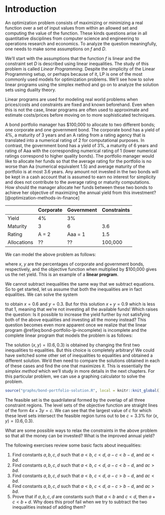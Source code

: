 # Introduction

An optimization problem consists of maximizing or minimizing a real function over a set of input values from within an allowed set and computing the value of the function. 
\begin{align*}
\mbox{optimize: } & f(x_1, \dots, x_n) \\
\mbox{subject to: } & (x_1, \dots, x_n) \in D.
\end{align*}
These kinds questions arise in all quantitative disciplines from computer science and engineering to operations research and economics.
To analyze the question meaningfully, one needs to make some assumptions on $f$ and $D$. 

We'll start with the assumptions that the function $f$ is linear and the constraint set $D$ is described using linear inequalities. The study of this problem is called *Linear Programming*. Despite the simplicity of the Linear Programming setup, or perhaps because of it, LP is one of the most commonly used models for optimization problems. We'll see how to solve linear programs using the simplex method and go on to analyze the solution sets using duality theory. 

Linear programs are used for modeling real world problems when prices/costs and constraints are fixed and known beforehand.
Even when this is not the case, linear programs are often used to approximate and estimate costs/prices before moving on to more sophisticated techniques.


::: {.example #bond-portfolio}

A bond portfolio manager has $100,000 to allocate to two different bonds; one corporate and one government bond. 
The corporate bond has a yield of 4%, a maturity of 3 years and an A rating from a rating agency that is translated into a numerical rating of 2 for computational purposes. 
In contrast, the government bond has a yield of 3%, a maturity of 6 years and rating of Aaa with the corresponding numerical rating of 1 (lower numerical ratings correspond to higher quality bonds). The portfolio manager would like to allocate her funds so that the average rating for the portfolio is no worse than Aa (numerical equivalent 1.5) and average maturity of the portfolio is at most 3.6 years. 
Any amount not invested in the two bonds will be kept in a cash account that is assumed to earn no interest for simplicity and does not contribute to the average rating or maturity computations. 
How should the manager allocate her funds between these two bonds to achieve her objective of maximizing the annual yield from this investment? [@optimization-methods-in-finance]

| | Corporate | Government | Constraints | 
| - | - | - | - | 
| Yield | 4\% | 3\% | |
| Maturity | 3 | 6 | 3.6 |
| Rating | A = 2 | Aaa = 1 | 1.5 |
| Allocations | ?? | ?? | 100,000 |

:::

We can model the above problem as follows:

\begin{equation}
  \begin{array}{rrrrrr}
  \mbox{maximize:} & 4x & + & 3y \\
  \mbox{subject to:}
    & 3x & + & 6y & \le & 3.6 \\
    & 2x & + & y & \le & 1.5 
    % & x & + & y & \le & 1 \\
    % & x & , & y & \ge & 0,
  \end{array}
  (\#eq:bond-portfolio-lp-incomplete)
\end{equation}

where $x$, $y$ are the percentages of corporate and government bonds, respectively, and the objective function when multiplied by $100,000 gives us the net yield. This is an example of a **linear program**.

We cannot subtract inequalities the same way that we subtract equations. So to get started, let us assume that both the inequalities are in fact equalities. We can solve the system 

\begin{equation*}
  \begin{array}{rrrrrl}
    & 3x & + & 6y & = & 3.6 \\
    & 2x & + & y & = & 1.5
  \end{array}
\end{equation*}

to obtain $x = 0.6$ and $y = 0.3$. But for this solution $x + y = 0.9$ which is less that 1, meaning that we're not investing all the available funds! Which raises the question: Is it possible to increase the yield further by not satisfying both of the above equalities and investing all the money instead? This question becomes even more apparent once we realize that the linear program \@ref(eq:bond-portfolio-lp-incomplete) is incomplete and the complete linear program that models the problem is as follows:

\begin{equation}
  \begin{array}{rrrrrl}
  \mbox{maximize:} & 4x & + & 3y \\
  \mbox{subject to:}
    & 3x & + & 6y & \le & 3.6 \\
    & 2x & + & y & \le & 1.5 \\
    & x & + & y & \le & 1 \\
    & x &  &  & \ge & 0 \\
    &   &  & y & \ge & 0.
  \end{array}
  (\#eq:bond-portfolio-lp)
\end{equation}

The solution $(x, y) = (0.6, 0.3)$ is obtained by changing the first two inequalities to equalities. But this choice is completely arbitrary! We could have switched some other set of inequalities to equalities and obtained a different solution. We'd then need to compare the solutions obtained in each of these cases and find the one that maximizes it. This is essentially the *simplex method* which we'll study in more details in the next chapters. For this particular problem, we can use a graphing calculator to solve the problem. 


```r

source("graphs/bond-portfolio-solution.R", local = knitr::knit_global())

```

The feasible set is the quadrilateral formed by the overlap of all three constraint regions. The level sets of the objective function are straight lines of the form $4x + 3y = c$. We can see that the largest value of $c$ for which these level sets intersect the feasible region turns out to be $c = 3.3\%$ for $(x, y) = (0.6, 0.3)$.

::: {.exercise}

What are some possible ways to relax the constraints in the above problem so that all the money can be invested? What is the improved annual yield?

:::

::: {.exercise}
The following exercises review some basic facts about inequalities:

1. Find constants $a, b, c, d$ such that $a < b$, $c < d$, $a - c < b - d$, and $ac < bd$.
2. Find constants $a, b, c, d$ such that $a < b$, $c < d$, $a - c < b - d$, and $ac > bd$.
3. Find constants $a, b, c, d$ such that $a < b$, $c < d$, $a - c > b - d$, and $ac < bd$.
4. Find constants $a, b, c, d$ such that $a < b$, $c < d$, $a - c > b - d$, and $ac > bd$.
5. Prove that if $a, b, c, d$ are constants such that  $a < b$ and $c < d$, then $a + c < b + d$. Why does this proof fail when we try to subtract the two inequalities instead of adding them?

:::
